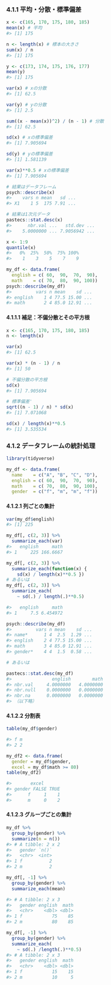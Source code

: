 ### 4.1.1 平均・分散・標準偏差

```r
x <- c(165, 170, 175, 180, 185)
mean(x) # 平均
#> [1] 175
```

```r
n <- length(x) # 標本の大きさ
sum(x) / n
#> [1] 175
```

```r
y <- c(173, 174, 175, 176, 177)
mean(y)
#> [1] 175
```

```r
var(x) # xの分散
#> [1] 62.5

var(y) # yの分散
#> [1] 2.5
```

```r
sum((x - mean(x))^2) / (n - 1) # 分散
#> [1] 62.5
```

```r
sd(x) # xの標準偏差
#> [1] 7.905694

sd(y) # yの標準偏差
#> [1] 1.581139
```

```r
var(x)**0.5 # xの標準偏差
#> [1] 7.905694
```

```r
# 結果はデータフレーム
psych::describe(x)
#>    vars n mean   sd ...
#> X1    1 5  175 7.91 ...

# 結果は1次元データ
pastecs::stat.desc(x)
#>      nbr.val ...   std.dev ...
#>    5.0000000 ... 7.9056942 ...
```

```r
x <- 1:9
quantile(x)
#>   0%  25%  50%  75% 100% 
#>    1    3    5    7    9 
```

```r
my_df <- data.frame(
  english = c( 60,  90,  70,  90),
  math    = c( 70,  80,  90, 100))
psych::describe(my_df)
#>         vars n mean    sd ...
#> english    1 4 77.5 15.00 ...
#> math       2 4 85.0 12.91 ...
```

#### 4.1.1.1 補足：不偏分散とその平方根

```r
x <- c(165, 170, 175, 180, 185)
n <- length(x)

var(x)
#> [1] 62.5

var(x) * (n - 1) / n
#> [1] 50
```

```r
# 不偏分散の平方根
sd(x)
#> [1] 7.905694

# 標準偏差'
sqrt((n - 1) / n) * sd(x)
#> [1] 7.071068
```

```r
sd(x) / length(x)**0.5
#> [1] 3.535534
```

### 4.1.2 データフレームの統計処理

```r
library(tidyverse)

my_df <- data.frame(
  name    = c("A", "B", "C", "D"),
  english = c( 60,  90,  70,  90),
  math    = c( 70,  80,  90, 100),
  gender  = c("f", "m", "m", "f"))
```

#### 4.1.2.1 列ごとの集計

```r
var(my_df$english)
#> [1] 225
```

```r
my_df[, c(2, 3)] %>%
  summarize_each(var)
#>   english     math
#> 1     225 166.6667
```

```r
my_df[, c(2, 3)] %>%
  summarize_each(function(x) {
    sd(x) / length(x)**0.5 })
# あるいは
my_df[, c(2, 3)] %>%
  summarize_each(
    ~ sd(.) / length(.)**0.5)

#>   english     math
#> 1     7.5 6.454972
```

```r
psych::describe(my_df)
#>         vars n mean    sd ...
#> name*      1 4  2.5  1.29 ...
#> english    2 4 77.5 15.00 ...
#> math       3 4 85.0 12.91 ...
#> gender*    4 4  1.5  0.58 ...

# あるいは

pastecs::stat.desc(my_df)
#>               english        math
#> nbr.val     4.0000000   4.0000000
#> nbr.null    0.0000000   0.0000000
#> nbr.na      0.0000000   0.0000000
#> （以下略）
```

#### 4.1.2.2 分割表

```r
table(my_df$gender)

#> f m 
#> 2 2 
```

```r
my_df2 <- data.frame(
  gender = my_df$gender,
  excel = my_df$math >= 80)
table(my_df2)

#>       excel
#> gender FALSE TRUE
#>      f     1    1
#>      m     0    2
```

#### 4.1.2.3 グループごとの集計

```r
my_df %>%
  group_by(gender) %>%
  summarize(n = n())
#> # A tibble: 2 x 2
#>   gender `n()`
#>   <chr>  <int>
#> 1 f          2
#> 2 m          2
```

```r
my_df[, -1] %>%
  group_by(gender) %>%
  summarize_each(mean)

#> # A tibble: 2 x 3
#>   gender english  math
#>   <chr>    <dbl> <dbl>
#> 1 f           75    85
#> 2 m           80    85
```

```r
my_df[, -1] %>%
  group_by(gender) %>%
  summarize_each(
    ~ sd(.) /length(.)**0.5)
#> # A tibble: 2 x 3
#>   gender english  math
#>   <chr>    <dbl> <dbl>
#> 1 f           15    15
#> 2 m           10     5
```

